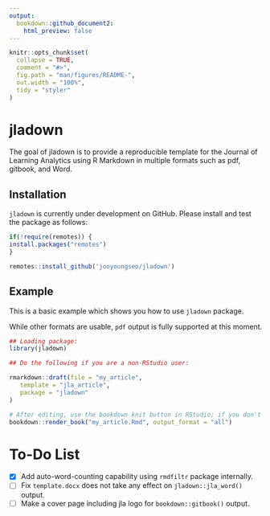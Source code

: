 ```yaml
---
output:
  bookdown::github_document2:
    html_preview: false
---
```


<!-- README.md is generated from README.Rmd. Please edit that file -->

```r
knitr::opts_chunk$set(
  collapse = TRUE,
  comment = "#>",
  fig.path = "man/figures/README-",
  out.width = "100%",
  tidy = "styler"
)
```

# jladown

<!-- badges: start -->
<!-- badges: end -->

The goal of jladown is to provide a reproducible template for the Journal of Learning Analytics using R Markdown in multiple formats such as pdf, gitbook, and Word.

## Installation

`jladown` is currently under development on GitHub. Please install and test the package as follows:

```r
if(!require(remotes)) {
install.packages("remotes")
}

remotes::install_github('jooyoungseo/jladown')
```

## Example

This is a basic example which shows you how to use `jladown` package.

While other formats are usable, `pdf` output is fully supported at this moment.

```r
## Loading package:
library(jladown)

## Do the following if you are a non-RStudio user:

rmarkdown::draft(file = "my_article", 
   template = "jla_article", 
   package = "jladown"
)

# After editing, use the bookdown knit button in RStudio; if you don't use RStudio, do the following in your R console:
bookdown::render_book("my_article.Rmd", output_format = "all")
```

# To-Do List

- [x] Add auto-word-counting capability using `rmdfiltr` package internally.
- [ ] Fix `template.docx` does not take any effect on `jladown::jla_word()` output.
- [ ] Make a cover page including jla logo for `bookdown::gitbook()` output.
